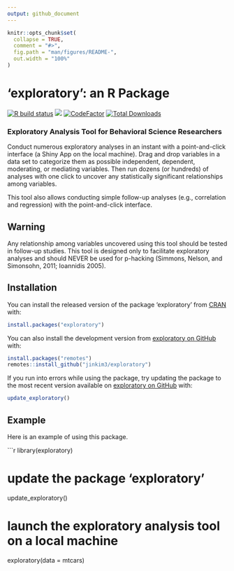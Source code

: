 ```yaml
---
output: github_document
---
```


<!-- README.md is generated from README.Rmd. Please edit that file -->

```r
knitr::opts_chunk$set(
  collapse = TRUE,
  comment = "#>",
  fig.path = "man/figures/README-",
  out.width = "100%"
)
```
# 'exploratory': an R Package

<!-- badges: start -->
<!--[![CRAN checks](https://cranchecks.info/badges/summary/exploratory)](https://cran.r-project.org/web/checks/check_results_exploratory.html)-->
[![R build status](https://github.com/jinkim3/exploratory/workflows/R-CMD-check/badge.svg)](https://github.com/jinkim3/exploratory/actions)
[![](https://img.shields.io/github/last-commit/jinkim3/exploratory.svg)](https://github.com/jinkim3/exploratory/commits/master)
[![CodeFactor](https://www.codefactor.io/repository/github/jinkim3/exploratory/badge)](https://www.codefactor.io/repository/github/jinkim3/exploratory)
[![Total Downloads](http://cranlogs.r-pkg.org/badges/grand-total/exploratory?color=blue)](https://cran.r-project.org/package=exploratory)
<!-- badges: end -->

### Exploratory Analysis Tool for Behavioral Science Researchers

Conduct numerous exploratory analyses in an instant with a 
point-and-click interface (a Shiny App on the local machine). 
Drag and drop variables in a data set to categorize them as 
possible independent, dependent, moderating, or mediating variables. 
Then run dozens (or hundreds) of analyses with one click to uncover 
any statistically significant relationships among variables. 

This tool also allows conducting simple follow-up analyses (e.g., 
correlation and regression) with the point-and-click interface.

## Warning

Any relationship among variables uncovered using this tool should 
be tested in follow-up studies. This tool is designed only to 
facilitate exploratory analyses and should NEVER be used for p-hacking 
(Simmons, Nelson, and Simonsohn, 2011; Ioannidis 2005).

## Installation

You can install the released version of the package 'exploratory'
from [CRAN](https://cran.r-project.org/package=exploratory) with:

``` r
install.packages("exploratory")
```

You can also install the development version from
[exploratory on GitHub](https://github.com/jinkim3/exploratory) with:

``` r
install.packages("remotes")
remotes::install_github("jinkim3/exploratory")
```

If you run into errors while using the package, try updating 
the package to the most recent version available on 
[exploratory on GitHub](https://github.com/jinkim3/exploratory) with:

``` r
update_exploratory()
```

## Example

Here is an example of using this package.

```r
library(exploratory)

# update the package 'exploratory'
update_exploratory()

# launch the exploratory analysis tool on a local machine
exploratory(data = mtcars)
